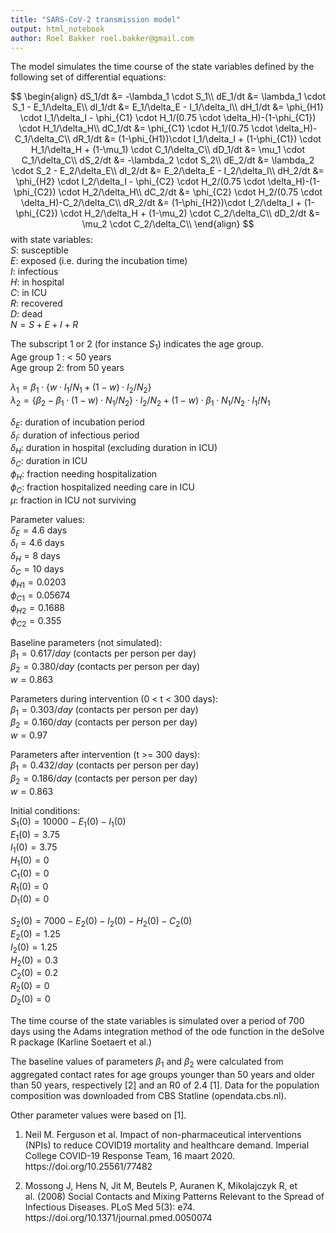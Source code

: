 ```yaml
---
title: "SARS-CoV-2 transmission model"
output: html_notebook
author: Roel Bakker roel.bakker@gmail.com
---
```


The model simulates the time course of the state variables defined by the following set of differential equations:

$$
\begin{align}
dS_1/dt &= -\lambda_1 \cdot S_1\\
dE_1/dt &=  \lambda_1 \cdot S_1 - E_1/\delta_E\\
dI_1/dt &=  E_1/\delta_E - I_1/\delta_I\\
dH_1/dt &=  \phi_{H1} \cdot I_1/\delta_I - \phi_{C1} \cdot H_1/(0.75 \cdot \delta_H)-(1-\phi_{C1}) \cdot H_1/\delta_H\\
dC_1/dt &= \phi_{C1} \cdot H_1/(0.75 \cdot \delta_H)-C_1/\delta_C\\
dR_1/dt &= (1-\phi_{H1})\cdot I_1/\delta_I + (1-\phi_{C1}) \cdot H_1/\delta_H + (1-\mu_1) \cdot C_1/\delta_C\\
dD_1/dt &= \mu_1 \cdot C_1/\delta_C\\
dS_2/dt &= -\lambda_2 \cdot S_2\\
dE_2/dt &=  \lambda_2 \cdot S_2 - E_2/\delta_E\\
dI_2/dt &=  E_2/\delta_E - I_2/\delta_I\\
dH_2/dt &=  \phi_{H2} \cdot I_2/\delta_I - \phi_{C2} \cdot H_2/(0.75 \cdot \delta_H)-(1-\phi_{C2}) \cdot H_2/\delta_H\\
dC_2/dt &= \phi_{C2} \cdot H_2/(0.75 \cdot \delta_H)-C_2/\delta_C\\
dR_2/dt &= (1-\phi_{H2})\cdot I_2/\delta_I + (1-\phi_{C2}) \cdot H_2/\delta_H + (1-\mu_2) \cdot C_2/\delta_C\\
dD_2/dt &= \mu_2 \cdot C_2/\delta_C\\
\end{align}
$$
with state variables:  
$S :$ susceptible  
$E :$ exposed (i.e. during the incubation time)  
$I :$ infectious  
$H :$ in hospital  
$C :$ in ICU  
$R :$ recovered  
$D :$ dead  
$N = S+E+I+R$  
  
The subscript 1 or 2 (for instance $S_1$) indicates the age group.  
Age group 1 : < 50 years  
Age group 2: from 50 years   
  
$\lambda_1 = \beta_1 \cdot \{ w \cdot I_1/N_1 + (1-w) \cdot I_2/N_2 \}$   
$\lambda_2 = \{\beta_2 - \beta_1 \cdot (1-w)\cdot N_1/N_2 \}\cdot I_2/N_2 + (1-w) \cdot \beta_1\cdot N_1/N_2\cdot I_1/N_1$  
  
$\delta_E :$ duration of incubation period  
$\delta_I :$ duration of infectious period  
$\delta_H :$ duration in hospital (excluding duration in ICU)  
$\delta_C :$ duration in ICU  
$\phi_H   :$ fraction needing hospitalization  
$\phi_C   :$ fraction hospitalized needing care in ICU  
$\mu      :$ fraction in ICU not surviving  

Parameter values:  
$\delta_E = 4.6$ days  
$\delta_I = 4.6$ days  
$\delta_H = 8$ days  
$\delta_C = 10$ days  
$\phi_{H1}=0.0203$  
$\phi_{C1}=0.05674$  
$\phi_{H2}=0.1688$  
$\phi_{C2}=0.355$  

Baseline parameters (not simulated):  
$\beta_1=0.617 / day$ (contacts per person per day)  
$\beta_2=0.380 / day$ (contacts per person per day)  
$w=0.863$  
  
Parameters during intervention (0 < t < 300 days):   
$\beta_1=0.303 / day$ (contacts per person per day)  
$\beta_2=0.160 / day$ (contacts per person per day)  
$w=0.97$    
  
Parameters after intervention (t >= 300 days):  
$\beta_1=0.432 / day$ (contacts per person per day)  
$\beta_2=0.186 / day$ (contacts per person per day)  
$w=0.863$    

Initial conditions:  
$S_1(0) = 10000 - E_1(0) - I_1(0)$  
$E_1(0) = 3.75$  
$I_1(0) = 3.75$  
$H_1(0) = 0$  
$C_1(0) = 0$  
$R_1(0) = 0$  
$D_1(0) = 0$  

$S_2(0) = 7000 - E_2(0) - I_2(0) - H_2(0) - C_2(0)$  
$E_2(0) =   1.25$  
$I_2(0) =   1.25$  
$H_2(0) = 0.3$  
$C_2(0) = 0.2$  
$R_2(0) = 0$  
$D_2(0) = 0$  

The time course of the state variables is simulated over a period of 700 days using the Adams   integration method of the ode function in the deSolve R package (Karline Soetaert et al.)  

The baseline values of parameters $\beta_1$ and $\beta_2$ were calculated from aggregated contact rates for age groups younger than 50 years and older than 50 years, respectively [2] and an R0 of 2.4 [1].
Data for the population composition was downloaded from CBS Statline (opendata.cbs.nl).

Other parameter values were based on [1].    

1. Neil M. Ferguson et al. Impact of non-pharmaceutical interventions (NPIs) to reduce COVID19 mortality   and healthcare demand. Imperial College COVID-19 Response Team, 16 maart 2020.   https://doi.org/10.25561/77482  

2. Mossong J, Hens N, Jit M, Beutels P, Auranen K, Mikolajczyk R, et al. (2008) Social Contacts and Mixing Patterns Relevant to the Spread of Infectious Diseases. PLoS Med 5(3): e74. https://doi.org/10.1371/journal.pmed.0050074









